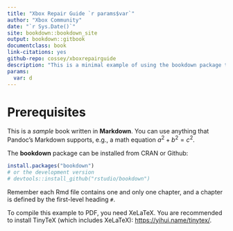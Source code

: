 ```yaml
--- 
title: "Xbox Repair Guide `r params$var`"
author: "Xbox Community"
date: "`r Sys.Date()`"
site: bookdown::bookdown_site
output: bookdown::gitbook
documentclass: book
link-citations: yes
github-repo: cossey/xboxrepairguide
description: "This is a minimal example of using the bookdown package to write a book. The output format for this example is bookdown::gitbook."
params:
  var: d
---
```


# Prerequisites

This is a _sample_ book written in **Markdown**. You can use anything that Pandoc's Markdown supports, e.g., a math equation $a^2 + b^2 = c^2$.

The **bookdown** package can be installed from CRAN or Github:

```r
install.packages("bookdown")
# or the development version
# devtools::install_github("rstudio/bookdown")
```

Remember each Rmd file contains one and only one chapter, and a chapter is defined by the first-level heading `#`.

To compile this example to PDF, you need XeLaTeX. You are recommended to install TinyTeX (which includes XeLaTeX): <https://yihui.name/tinytex/>.
